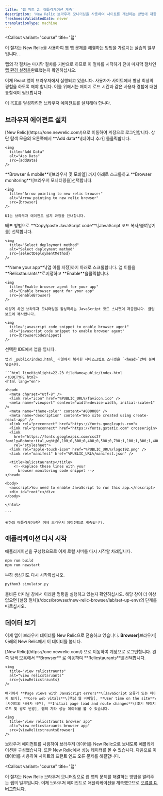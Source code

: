```yaml
---
title: '랩 파트 2: 애플리케이션 계측'
description: 'New Relic 브라우저 모니터링을 사용하여 사이트를 개선하는 방법에 대한 여러 부분으로 구성된 랩의 파트 2: React 애플리케이션 계측'
freshnessValidatedDate: never
translationType: machine
---
```









<Callout
  variant="course"
  title="랩"
>
  이 절차는 New Relic을 사용하여 웹 앱 문제를 해결하는 방법을 가르치는 실습의 일부입니다. <InlinePopover type="browser"/>.

  랩의 각 절차는 마지막 절차를 기반으로 하므로 이 절차를 시작하기 전에 마지막 절차인 [랩 환경 설정을](/docs/browser/new-relic-browser/lab/set-up-env/)완료했는지 확인하십시오.
</Callout>

이제 React 앱이 브라우저에서 실행되고 있습니다. 사용자가 사이트에서 항상 최상의 경험을 하도록 해야 합니다. 이를 위해서는 페이지 로드 시간과 같은 사용자 경험에 대한 통찰력이 필요합니다.

이 목표를 달성하려면 브라우저 에이전트를 설치해야 합니다.

## 브라우저 에이전트 설치

<Steps>
  <Step>
    [New Relic](https://one.newrelic.com/)으로 이동하여 계정으로 로그인합니다.
  </Step>

  <Step>
    상단 탐색 모음의 오른쪽에서 **Add data**\[데이터 추가] 를클릭합니다.

    <img
      title="Add Data"
      alt="Ass Data"
      src={addData}
    />
  </Step>

  <Step>
    **Browser & mobile**\[브라우저 및 모바일] 까지 아래로 스크롤하고 **Browser monitoring**\[브라우저 모니터링을]선택합니다.

    <img
      title="Arrow pointing to new relic browser"
      alt="Arrow pointing to new relic browser"
      src={browser}
    />

    UI는 브라우저 에이전트 설치 과정을 안내합니다.
  </Step>

  <Step>
    배포 방법으로 **Copy/paste JavaScript code**\[JavaScript 코드 복사/붙여넣기를] 선택합니다.

    <img
      title="Select deployment method"
      alt="Select deployment method"
      src={selectDeploymentMethod}
    />
  </Step>

  <Step>
    **Name your app**\[앱 이름 지정]까지 아래로 스크롤합니다. 앱 이름을 **Relicstaurants**로지정하고 **Enable**을클릭합니다.

    <img
      title="Enable browser agent for your app"
      alt="Enable browser agent for your app"
      src={enableBrowser}
    />

    이렇게 하면 브라우저 모니터링을 활성화하는 JavaScript 코드 스니펫이 제공됩니다. 클립보드에 복사합니다.

    <img
      title="javascript code snippet to enable browser agent"
      alt="javascript code snippet to enable browser agent"
      src={browserCodeSnippet}
    />
  </Step>

  <Step>
    선택한 IDE에서 앱을 엽니다.

    앱의 _public/index.html_ 파일에서 복사한 자바스크립트 스니펫을 `<head>`안에 붙여넣습니다.

    ```html lineHighlight=22-23 fileName=public/index.html
    <!DOCTYPE html>
    <html lang="en">

    <head>
      <meta charset="utf-8" />
      <link rel="icon" href="%PUBLIC_URL%/favicon.ico" />
      <meta name="viewport" content="width=device-width, initial-scale=1" />
      <meta name="theme-color" content="#000000" />
      <meta name="description" content="Web site created using create-react-app" />
      <link rel="preconnect" href="https://fonts.googleapis.com">
      <link rel="preconnect" href="https://fonts.gstatic.com" crossorigin>
      <link
        href="https://fonts.googleapis.com/css2?family=Roboto:ital,wght@0,100;0,300;0,400;0,500;0,700;1,100;1,300;1,400;1,500&display=swap"
        rel="stylesheet">
      <link rel="apple-touch-icon" href="%PUBLIC_URL%/logo192.png" />
      <link rel="manifest" href="%PUBLIC_URL%/manifest.json" />

      <title>Relicstaurants</title>
        <!--Replace these lines with your 
          browser monitoring code snippet -->
    </head>

    <body>
      <noscript>You need to enable JavaScript to run this app.</noscript>
      <div id="root"></div>
    </body>

    </html>

    ```

    귀하의 애플리케이션은 이제 브라우저 에이전트로 계측됩니다.
  </Step>
</Steps>

## 애플리케이션 다시 시작

애플리케이션을 구성했으므로 이제 로컬 서버를 다시 시작할 차례입니다.

```bash
npm run build
npm run newstart
```

부하 생성기도 다시 시작하십시오.

```bash
python3 simulator.py
```

<Callout variant="important">
  올바른 터미널 창에서 이러한 명령을 실행하고 있는지 확인하십시오. 해당 창이 더 이상 없으면 [설정 절차](/docs/browser/new-relic-browser/lab/set-up-env)의 단계를 따르십시오.
</Callout>

## 데이터 보기

이제 앱이 브라우저 데이터를 New Relic으로 전송하고 있습니다. **Browser**\[브라우저]아래의 New Relic에서 이 데이터를 봅니다.

<Steps>
  <Step>
    [New Relic](https://one.newrelic.com/) 으로 이동하여 계정으로 로그인합니다.
  </Step>

  <Step>
    왼쪽 탐색 모음에서 **Browser** 로 이동하여 **Relicstaurants**를선택합니다.

    <img
      title="view relicstraunts"
      alt="view relicstaruants"
      src={viewRelicstraunts}
    />

    여기에서 **Page views with JavaScript errors**\[JavaScript 오류가 있는 페이지 보기], **Core web vitals**\[핵심 웹 바이탈], **User time on the site**\[사이트의 사용자 시간], **Initial page load and route changes**\[초기 페이지 로드 및 경로 변경], 앱의 기타 성능 데이터를 볼 수 있습니다.

    <img
      title="view relicstraunts browser app"
      alt="view relicstaruants browser app"
      src={viewRelicstrauntsBrowser}
    />
  </Step>
</Steps>

브라우저 에이전트를 사용하여 브라우저 데이터를 New Relic으로 보내도록 애플리케이션을 구성했습니다. 또한 New Relic에서 성능 데이터를 볼 수 있습니다. 다음으로 이 데이터를 사용하여 사이트의 프런트 엔드 오류 문제를 해결합니다.

<Callout
  variant="course"
  title="랩"
>
  이 절차는 New Relic 브라우저 모니터링으로 웹 앱의 문제를 해결하는 방법을 알려주는 랩의 일부입니다. 이제 브라우저 에이전트로 애플리케이션을 계측했으므로 [오류를 디버그합니다](/docs/browser/new-relic-browser/lab/debug-errors/).
</Callout>